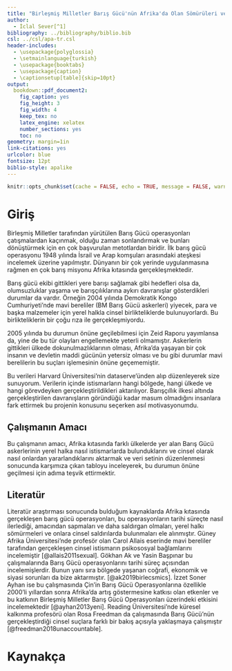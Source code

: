 ```yaml
---
title: "Birleşmiş Milletler Barış Gücü'nün Afrika'da Olan Sömürüleri ve Cinsel Suçları"
author: 
  - İclal Sever[^1]
bibliography: ../bibliography/biblio.bib
csl: ../csl/apa-tr.csl
header-includes:
  - \usepackage{polyglossia}
  - \setmainlanguage{turkish}
  - \usepackage{booktabs}
  - \usepackage{caption} 
  - \captionsetup[table]{skip=10pt}
output:
  bookdown::pdf_document2:
    fig_caption: yes
    fig_height: 3
    fig_width: 4
    keep_tex: no
    latex_engine: xelatex
    number_sections: yes
    toc: no
geometry: margin=1in
link-citations: yes
urlcolor: blue
fontsize: 12pt
biblio-style: apalike
---
```

```r
knitr::opts_chunk$set(cache = FALSE, echo = TRUE, message = FALSE, warning = FALSE)
```

<!-- ======================================================================= -->
<!-- ============================== NOTLAR ================================= -->
<!-- ======================================================================= -->
[^1]: 21080550, [Github Repo](https://github.com/iclsever/arasinav)


# Giriş

 Birleşmiş Milletler tarafından yürütülen Barış Gücü operasyonları çatışmalardan kaçınmak, olduğu zaman sonlandırmak ve bunları dönüştürmek için en çok başvurulan metotlardan biridir. İlk barış gücü operasyonu 1948 yılında İsrail ve Arap komşuları arasındaki ateşkesi incelemek üzerine yapılmıştır. Dünyanın bir çok yerinde uygulanmasına rağmen en çok barış misyonu Afrika kıtasında gerçekleşmektedir. 
 
 Barış gücü ekibi gittikleri yere barışı sağlamak gibi hedefleri olsa da, olumsuzluklar yaşama ve barışçılıklarına aykırı davranışlar gösterdikleri durumlar da vardır. Örneğin 2004 yılında Demokratik Kongo Cumhuriyeti'nde mavi bereliler (BM Barış Gücü askerleri) yiyecek, para ve başka malzemeler için yerel halkla cinsel birlikteliklerde bulunuyorlardı. Bu birlikteliklerin bir çoğu rıza ile gerçekleşmiyordu.
 
 2005 yılında bu durumun önüne geçilebilmesi için Zeid Raporu yayımlansa da, yine de bu tür olayları engellemekte yeterli olmamıştır. Askerlerin gittikleri ülkede dokunulmazlıklarının olması, Afrika'da yaşayan bir çok insanın ve devletin maddi gücünün yetersiz olması ve bu gibi durumlar mavi berelilerin bu suçları işlemesinin önüne geçememiştir.
 
 Bu verileri Harvard Üniversitesi'nin dataserve'ünden alıp düzenleyerek size sunuyorum. Verilerin içinde istismarların hangi bölgede, hangi ülkede ve hangi görevdeyken gerçekleştirildikleri aktarılıyor. Barışçıllık ilkesi altında gerçekleştirilen davranışların göründüğü kadar masum olmadığını insanlara fark ettirmek bu projenin konusunu seçerken asıl motivasyonumdu.
 


## Çalışmanın Amacı

Bu çalışmanın amacı, Afrika kıtasında farklı ülkelerde yer alan Barış Gücü askerlerinin yerel halka nasıl istismarlarda bulunduklarını ve cinsel olarak nasıl onlardan yararlandıklarını aktarmak ve veri setinin düzenlenmesi sonucunda karşımıza çıkan tabloyu inceleyerek, bu durumun önüne geçilmesi için adıma teşvik ettirmektir.



## Literatür 

Literatür araştırması sonucunda bulduğum kaynaklarda Afrika kıtasında gerçekleşen barış gücü operasyonları, bu operasyonların tarihi süreçte nasıl ilerlediği, amacından sapmaları ve daha saldırgan olmaları, yerel halkı sömürmeleri ve onlara cinsel saldırılarda bulunmaları ele alınmıştır. Güney Afrika Üniversitesi'nde profesör olan Carol Allais eserinde mavi bereliler tarafından gerçekleşen cinsel istismarın psikososyal bağlamlarını incelemiştir [@allais2011sexual]. Gökhan Ak ve Yasin Başpınar bu çalışmalarında Barış Gücü operasyonlarını tarihi süreç açısından incelemişlerdir. Bunun yanı sıra bölgede yaşanan coğrafi, ekonomik ve siyasi sorunları da bize aktarmıştır. [@ak2019birlecsmics]. İzzet Soner Ayhan ise bu çalışmasında Çin'in Barış Gücü Operasyonlarına özellikle 2000’li yıllardan sonra Afrika'da artış göstermesine katkısı olan etkenler ve bu katkının Birleşmiş Milletler Barış Gücü Operasyonları üzerindeki etkisini incelemektedir [@ayhan2013yeni]. Reading Üniversitesi'nde küresel kalkınma profesörü olan Rosa Freedman da çalışmasında Barış Gücü'nün gerçekleştirdiği cinsel suçlara farklı bir bakış açısıyla yaklaşmaya çalışmıştır [@freedman2018unaccountable].


\newpage
# Kaynakça {#references}
<div id="refs"></div>


